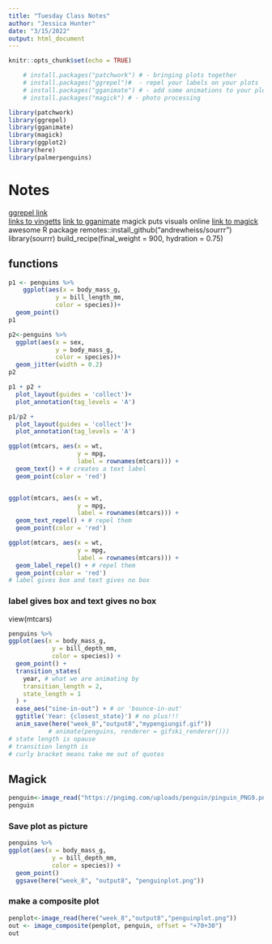 ```yaml
---
title: "Tuesday Class Notes"
author: "Jessica Hunter"
date: "3/15/2022"
output: html_document
---
```


```r
knitr::opts_chunk$set(echo = TRUE)
```



```r

    # install.packages("patchwork") # - bringing plots together
    # install.packages("ggrepel")#  - repel your labels on your plots
    # install.packages("gganimate") # - add some animations to your plots
    # install.packages("magick") # - photo processing

```

```r
library(patchwork)
library(ggrepel)
library(gganimate)
library(magick)
library(ggplot2)
library(here)
library(palmerpenguins)
```

# Notes
[ggrepel link](https://ggrepel.slowkow.com/articles/examples.html)  
[links to vingetts](https://patchwork.data-imaginist.com/articles/patchwork.html)
[link to gganimate](https://gganimate.com/articles/gganimate.html)
magick puts visuals online
[link to magick](https://cran.r-project.org/web/packages/magick/vignettes/intro.html)
awesome R package
remotes::install_github("andrewheiss/sourrr")
library(sourrr)
build_recipe(final_weight = 900, hydration = 0.75)

## functions

```r
p1 <- penguins %>% 
    ggplot(aes(x = body_mass_g, 
             y = bill_length_mm, 
             color = species))+
  geom_point()
p1
```


```r
p2<-penguins %>%
  ggplot(aes(x = sex, 
             y = body_mass_g, 
             color = species))+
  geom_jitter(width = 0.2)
p2
```


```r
p1 + p2 +
  plot_layout(guides = 'collect')+
  plot_annotation(tag_levels = 'A')
```
```r
p1/p2 +
  plot_layout(guides = 'collect')+
  plot_annotation(tag_levels = 'A')
```



```r
ggplot(mtcars, aes(x = wt, 
                   y = mpg, 
                   label = rownames(mtcars))) +
  geom_text() + # creates a text label
  geom_point(color = 'red')



```




```r
ggplot(mtcars, aes(x = wt, 
                   y = mpg, 
                   label = rownames(mtcars))) +
  geom_text_repel() + # repel them
  geom_point(color = 'red')


```

```r


ggplot(mtcars, aes(x = wt, 
                   y = mpg, 
                   label = rownames(mtcars))) +
  geom_label_repel() + # repel them 
  geom_point(color = 'red')
# label gives box and text gives no box

```
### label gives box and text gives no box

view(mtcars)

```r
penguins %>%
ggplot(aes(x = body_mass_g, 
            y = bill_depth_mm, 
            color = species)) +
  geom_point() +
  transition_states(
    year, # what we are animating by
    transition_length = 2,
    state_length = 1
  ) +
  ease_aes("sine-in-out") + # or 'bounce-in-out'
  ggtitle('Year: {closest_state}') # no plus!!!
  anim_save(here("week_8","output8","mypengiungif.gif"))
           # animate(penguins, renderer = gifski_renderer()))
# state length is opause
# transition length is 
# curly bracket means take me out of quotes


```

## Magick 
```r
penguin<-image_read("https://pngimg.com/uploads/penguin/pinguin_PNG9.png")
penguin
```
### Save plot as picture

```r
penguins %>%
ggplot(aes(x = body_mass_g, 
            y = bill_depth_mm, 
            color = species)) +
  geom_point() 
  ggsave(here("week_8", "output8", "penguinplot.png"))
```

### make a composite plot

```r
penplot<-image_read(here("week_8","output8","penguinplot.png"))
out <- image_composite(penplot, penguin, offset = "+70+30")
out
```

